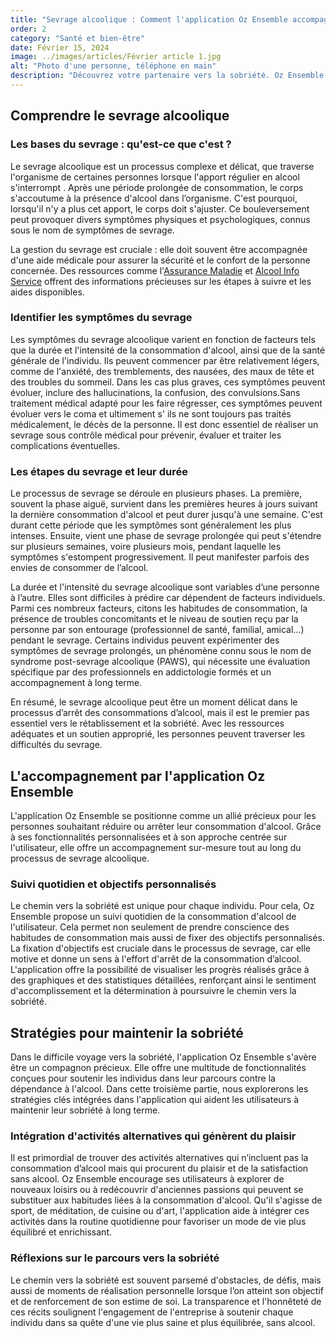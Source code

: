 ```yaml
---
title: "Sevrage alcoolique : Comment l'application Oz Ensemble accompagne votre chemin vers la sobriété"
order: 2
category: "Santé et bien-être"
date: Février 15, 2024
image: ../images/articles/Février article 1.jpg
alt: "Photo d'une personne, téléphone en main"
description: "Découvrez votre partenaire vers la sobriété. Oz Ensemble l'application qui vous aide à réussir votre sevrage alcoolique !"
---
```


## Comprendre le sevrage alcoolique

### Les bases du sevrage : qu'est-ce que c'est ?

Le sevrage alcoolique est un processus complexe et délicat, que traverse l'organisme de certaines personnes lorsque l'apport régulier en alcool s'interrompt . Après une période prolongée de consommation, le corps s'accoutume à la présence d'alcool dans l’organisme. C'est pourquoi, lorsqu'il n'y a plus cet apport, le corps doit s'ajuster. Ce bouleversement peut provoquer divers symptômes physiques et psychologiques, connus sous le nom de symptômes de sevrage.

La gestion du sevrage est cruciale : elle doit souvent être accompagnée d'une aide médicale pour assurer la sécurité et le confort de la personne concernée. Des ressources comme l'[Assurance Maladie](https://www.ameli.fr/assure/sante/themes/alcool-sante/arreter-consommation-cas-dependance) et [Alcool Info Service](https://www.alcool-info-service.fr/alcool/traitement-alcoolisme/sevrage-alcoolique) offrent des informations précieuses sur les étapes à suivre et les aides disponibles.

### Identifier les symptômes du sevrage

Les symptômes du sevrage alcoolique varient en fonction de facteurs tels que la durée et l'intensité de la consommation d'alcool, ainsi que de la santé générale de l'individu. Ils peuvent commencer par être relativement légers, comme de l'anxiété, des tremblements, des nausées, des maux de tête et des troubles du sommeil. Dans les cas plus graves, ces symptômes peuvent évoluer, inclure des hallucinations, la confusion, des convulsions.Sans traitement médical adapté pour les faire régresser, ces symptômes peuvent évoluer vers le coma et ultimement s' ils ne sont toujours pas traités médicalement, le décès de la personne. Il est donc essentiel de réaliser un sevrage sous contrôle médical pour prévenir, évaluer et traiter les complications éventuelles.

### Les étapes du sevrage et leur durée

Le processus de sevrage se déroule en plusieurs phases. La première, souvent la phase aiguë, survient dans les premières heures à jours suivant la dernière consommation d'alcool et peut durer jusqu'à une semaine. C'est durant cette période que les symptômes sont généralement les plus intenses. Ensuite, vient une phase de sevrage prolongée qui peut s'étendre sur plusieurs semaines, voire plusieurs mois, pendant laquelle les symptômes s'estompent progressivement. Il peut manifester parfois des envies de consommer de l’alcool.

La durée et l'intensité du sevrage alcoolique sont variables d’une personne à l’autre. Elles sont difficiles à prédire car dépendent de facteurs individuels. Parmi ces nombreux facteurs, citons les habitudes de consommation, la présence de troubles concomitants et le niveau de soutien reçu par la personne par son entourage (professionnel de santé, familial, amical…) pendant le sevrage. Certains individus peuvent expérimenter des symptômes de sevrage prolongés, un phénomène connu sous le nom de syndrome post-sevrage alcoolique (PAWS), qui nécessite une évaluation spécifique par des professionnels en addictologie formés et un accompagnement à long terme.

En résumé, le sevrage alcoolique peut être un moment délicat dans le processus d’arrêt des consommations d’alcool, mais il est le premier pas essentiel vers le rétablissement et la sobriété. Avec les ressources adéquates et un soutien approprié, les personnes peuvent traverser les difficultés du sevrage.

<DownloadButtons />

## L'accompagnement par l'application Oz Ensemble

L'application Oz Ensemble se positionne comme un allié précieux pour les personnes souhaitant réduire ou arrêter leur consommation d'alcool. Grâce à ses fonctionnalités personnalisées et à son approche centrée sur l'utilisateur, elle offre un accompagnement sur-mesure tout au long du processus de sevrage alcoolique.

### Suivi quotidien et objectifs personnalisés

Le chemin vers la sobriété est unique pour chaque individu. Pour cela, Oz Ensemble propose un suivi quotidien de la consommation d'alcool de l'utilisateur. Cela permet non seulement de prendre conscience des habitudes de consommation mais aussi de fixer des objectifs personnalisés. La fixation d'objectifs est cruciale dans le processus de sevrage, car elle motive et donne un sens à l'effort d'arrêt de la consommation d’alcool. L'application offre la possibilité de visualiser les progrès réalisés grâce à des graphiques et des statistiques détaillées, renforçant ainsi le sentiment d'accomplissement et la détermination à poursuivre le chemin vers la sobriété.

## Stratégies pour maintenir la sobriété

Dans le difficile voyage vers la sobriété, l'application Oz Ensemble s'avère être un compagnon précieux. Elle offre une multitude de fonctionnalités conçues pour soutenir les individus dans leur parcours contre la dépendance à l'alcool. Dans cette troisième partie, nous explorerons les stratégies clés intégrées dans l'application qui aident les utilisateurs à maintenir leur sobriété à long terme.

### Intégration d'activités alternatives qui génèrent du plaisir

Il est primordial de trouver des activités alternatives qui n’incluent pas la consommation d’alcool mais qui procurent du plaisir et de la satisfaction sans alcool. Oz Ensemble encourage ses utilisateurs à explorer de nouveaux loisirs ou à redécouvrir d'anciennes passions qui peuvent se substituer aux habitudes liées à la consommation d'alcool. Qu'il s'agisse de sport, de méditation, de cuisine ou d'art, l'application aide à intégrer ces activités dans la routine quotidienne pour favoriser un mode de vie plus équilibré et enrichissant.

### Réflexions sur le parcours vers la sobriété

Le chemin vers la sobriété est souvent parsemé d'obstacles, de défis, mais aussi de moments de réalisation personnelle lorsque l’on atteint son objectif et de renforcement de son estime de soi. La transparence et l'honnêteté de ces récits soulignent l'engagement de l'entreprise à soutenir chaque individu dans sa quête d'une vie plus saine et plus équilibrée, sans alcool.
